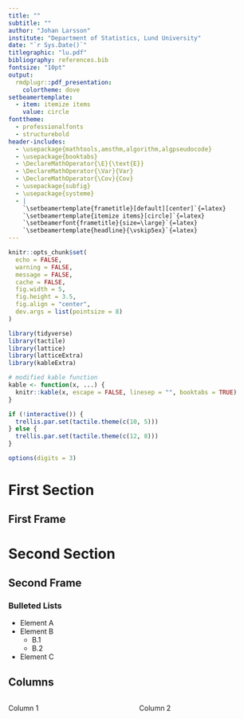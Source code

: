 ```yaml
---
title: ""
subtitle: ""
author: "Johan Larsson"
institute: "Department of Statistics, Lund University"
date: "`r Sys.Date()`"
titlegraphic: "lu.pdf"
bibliography: references.bib
fontsize: "10pt"
output: 
  rmdplugr::pdf_presentation:
    colortheme: dove
setbeamertemplate:
  - item: itemize items
    value: circle
fonttheme:
  - professionalfonts
  - structurebold
header-includes:
  - \usepackage{mathtools,amsthm,algorithm,algpseudocode}
  - \usepackage{booktabs}
  - \DeclareMathOperator{\E}{\text{E}}
  - \DeclareMathOperator{\Var}{Var}
  - \DeclareMathOperator{\Cov}{Cov}
  - \usepackage{subfig}
  - \usepackage{systeme}
  - | 
    `\setbeamertemplate{frametitle}[default][center]`{=latex}
    `\setbeamertemplate{itemize items}[circle]`{=latex}
    `\setbeamerfont{frametitle}{size=\large}`{=latex}
    `\setbeamertemplate{headline}{\vskip5ex}`{=latex}
---
```


```r
knitr::opts_chunk$set(
  echo = FALSE,
  warning = FALSE,
  message = FALSE,
  cache = FALSE,
  fig.width = 5,
  fig.height = 3.5,
  fig.align = "center",
  dev.args = list(pointsize = 8)
)

library(tidyverse)
library(tactile)
library(lattice)
library(latticeExtra)
library(kableExtra)

# modified kable function
kable <- function(x, ...) {
  knitr::kable(x, escape = FALSE, linesep = "", booktabs = TRUE)
}

if (!interactive()) {
  trellis.par.set(tactile.theme(c(10, 5)))
} else {
  trellis.par.set(tactile.theme(c(12, 8)))
}

options(digits = 3)
```

# First Section

## First Frame

# Second Section

## Second Frame

### Bulleted Lists

- Element A
- Element B
    - B.1
    - B.2
- Element C    

## Columns

::: {.columns}
:::: {.column width=0.6}
Column 1
::::
:::: {.column width=0.4}
Column 2
::::
:::
